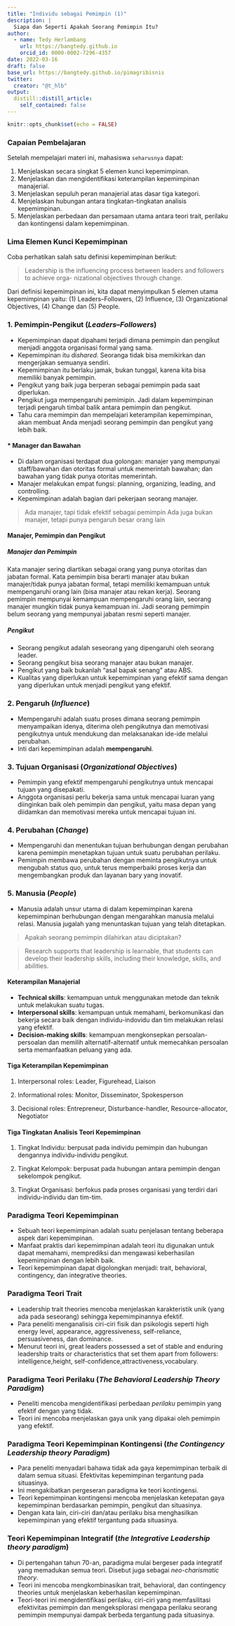 ```yaml
---
title: "Individu sebagai Pemimpin (1)"
description: |
  Siapa dan Seperti Apakah Seorang Pemimpin Itu?
author: 
  - name: Tedy Herlambang
    url: https://bangtedy.github.io
    orcid_id: 0000-0002-7296-4357
date: 2022-03-16
draft: false
base_url: https://bangtedy.github.io/pimagribisnis
twitter:
  creator: "@t_hlb"
output:
  distill::distill_article:
    self_contained: false
---
```



```r
knitr::opts_chunk$set(echo = FALSE)
```

### Capaian Pembelajaran

Setelah mempelajari materi ini, mahasiswa `seharusnya` dapat:

1. Menjelaskan secara singkat 5 elemen kunci kepemimpinan.
2. Menjelaskan dan mengidentifikasi keterampilan kepemimpinan manajerial.
3. Menjelaskan sepuluh peran manajerial atas dasar tiga kategori. 
4. Menjelaskan hubungan antara tingkatan-tingkatan analisis kepemimpinan. 
5. Menjelaskan perbedaan dan persamaan utama antara teori trait, perilaku dan kontingensi dalam kepemimpinan. 


### Lima Elemen Kunci Kepemimpinan
Coba perhatikan salah satu definisi kepemimpinan berikut:

> Leadership is the influencing process between leaders and followers to achieve orga-
nizational objectives through change. 

Dari definisi kepemimpinan ini, kita dapat menyimpulkan 5 elemen utama kepemimpinan yaitu: (1) Leaders–Followers, (2) Influence, (3) Organizational Objectives, (4) Change dan (5) People.

### 1. Pemimpin-Pengikut (*Leaders–Followers*)

* Kepemimpinan dapat dipahami terjadi dimana pemimpin dan pengikut menjadi anggota organisasi formal yang sama. 
* Kepemimpinan itu di*shared*. Seoranga tidak bisa memikirkan dan mengerjakan semuanya sendiri. 
- Kepemimpinan itu berlaku jamak, bukan tunggal, karena kita bisa memiliki banyak pemimpin. 
- Pengikut yang baik juga berperan sebagai pemimpin pada saat diperlukan. 
- Pengikut juga mempengaruhi pemimipin. Jadi dalam kepemimpinan terjadi pengaruh timbal balik antara pemimpin dan pengikut. 
- Tahu cara memimpin dan mempelajari keterampilan kepemimpinan, akan membuat Anda menjadi seorang pemimpin dan pengikut yang lebih baik. 

#### * Manager dan Bawahan

- Di dalam organisasi terdapat dua golongan: manajer yang mempunyai staff/bawahan dan otoritas formal untuk memerintah bawahan; dan bawahan yang tidak punya otoritas memerintah. 
- Manajer melakukan empat fungsi: planning, organizing, leading, and controlling. 
- Kepemimpinan adalah bagian dari pekerjaan seorang manajer.

> Ada manajer, tapi tidak efektif sebagai pemimpin
> Ada juga bukan manajer, tetapi punya pengaruh besar orang lain

#### Manajer, Pemimpin dan Pengikut

##### Manajer dan Pemimpin
Kata manajer sering diartikan sebagai orang yang punya otoritas dan jabatan formal. Kata pemimpin bisa berarti manajer atau bukan manajer/tidak punya jabatan formal, tetapi memiliki kemampuan untuk mempengaruhi orang lain (bisa manajer atau rekan kerja). Seorang pemimpin mempunyai kemampuan mempengaruhi orang lain, seorang manajer mungkin tidak punya kemampuan ini. Jadi seorang pemimpin belum seorang yang mempunyai jabatan resmi seperti manajer. 

##### Pengikut

- Seorang pengikut adalah seseorang yang dipengaruhi oleh seorang leader. 
- Seorang pengikut bisa seorang manajer atau bukan manajer.
- Pengikut yang baik bukanlah "asal bapak senang" atau ABS.
- Kualitas yang diperlukan untuk kepemimpinan yang efektif sama dengan yang diperlukan untuk menjadi pengikut yang efektif.

### 2. Pengaruh (*Influence*)

- Mempengaruhi adalah suatu proses dimana seorang pemimpin menyampaikan idenya, diterima oleh pengikutnya dan memotivasi pengikutnya untuk mendukung dan melaksanakan ide-ide melalui perubahan. 
- Inti dari kepemimpinan adalah **mempengaruhi**.

### 3. Tujuan Organisasi (*Organizational Objectives*)

- Pemimpin yang efektif mempengaruhi pengikutnya untuk mencapai tujuan yang disepakati.
- Anggota organisasi perlu bekerja sama untuk mencapai luaran yang diinginkan baik oleh pemimpin dan pengikut, yaitu masa depan yang diidamkan dan memotivasi mereka untuk mencapai tujuan ini.

### 4. Perubahan (*Change*)

- Mempengaruhi dan menentukan tujuan berhubungan dengan perubahan karena pemimpin menetapkan tujuan untuk suatu perubahan perilaku. 
- Pemimpin membawa perubahan dengan meminta pengikutnya untuk mengubah status quo, untuk terus memperbaiki proses kerja dan mengembangkan produk  dan layanan bary yang inovatif. 


### 5. Manusia (*People*)

- Manusia adalah unsur utama di dalam kepemimpinan karena kepemimpinan berhubungan dengan mengarahkan manusia melalui relasi. Manusia jugalah yang menuntaskan tujuan yang telah ditetapkan. 

> Apakah seorang pemimpin dilahirkan atau diciptakan?

> Research supports that leadership is learnable, that students can develop their leadership skills, including their knowledge, skills, and abilities.

#### Keterampilan Manajerial

- **Technical skills**: kemampuan untuk menggunakan metode dan teknik untuk melakukan suatu tugas. 
- **Interpersonal skills**: kemampuan untuk memahami, berkomunikasi dan bekerja secara baik dengan individu-indovidu dan tim melakukan relasi yang efektif.  
- **Decision-making skills**: kemampuan mengkonsepkan persoalan-persoalan dan memilih alternatif-alternatif untuk memecahkan persoalan serta memanfaatkan peluang yang ada. 

#### Tiga Keterampilan Kepemimpinan

1. Interpersonal roles: Leader, Figurehead, Liaison

2. Informational roles: Monitor, Disseminator, Spokesperson

3. Decisional roles: Entrepreneur, Disturbance-handler, Resource-allocator, Negotiator

#### Tiga Tingkatan Analisis Teori Kepemimpinan

1. Tingkat Individu: berpusat pada individu pemimpin dan hubungan dengannya individu-individu pengikut. 

2. Tingkat Kelompok: berpusat pada hubungan antara pemimpin dengan sekelompok pengikut. 

3. Tingkat Organisasi: berfokus pada proses organisasi yang terdiri dari individu-individu dan tim-tim. 

### Paradigma Teori Kepemimpinan

- Sebuah teori kepemimpinan adalah suatu penjelasan tentang beberapa aspek dari kepemimpinan.
- Manfaat praktis dari kepemimpinan adalah teori itu digunakan untuk dapat memahami, memprediksi dan mengawasi keberhasilan kepemimpinan dengan lebih baik. 
- Teori kepemimpinan dapat digolongkan menjadi: trait, behavioral, contingency, dan  integrative theories.

### Paradigma Teori Trait

- Leadership trait theories mencoba menjelaskan karakteristik unik (yang ada pada seseorang) sehingga kepemimpinannya efektif. 
- Para peneliti menganalisis ciri-ciri fisik dan psikologis seperti high energy level, appearance, aggressiveness, self-reliance, persuasiveness, dan dominance.
- Menurut teori ini, great leaders possessed a set of stable and enduring leadership traits or characteristics that set them apart from followers: intelligence,height, self-confidence,attractiveness,vocabulary. 

### Paradigma Teori Perilaku (*The Behavioral Leadership Theory Paradigm*)
- Peneliti mencoba mengidentifikasi perbedaan *perilaku* pemimpin yang efektif dengan yang tidak. 
- Teori ini mencoba menjelaskan gaya unik yang dipakai oleh pemimpin yang efektif.

### Paradigma Teori Kepemimpinan Kontingensi (*the Contingency Leadership theory Paradigm*)

- Para peneliti menyadari bahawa tidak ada gaya kepemimpinan terbaik di dalam semua situasi. Efektivitas kepemimpinan tergantung pada situasinya. 
- Ini mengakibatkan pergeseran paradigma ke teori kontingensi. 
- Teori kepemimpinan kontingensi mencoba menjelaskan ketepatan gaya kepemimpinan berdasarkan pemimpin, pengikut dan situasinya. 
- Dengan kata lain, ciri-ciri dan/atau perilaku bisa menghasilkan kepemimpinan yang efektif tergantung pada situasinya. 

### Teori Kepemimpinan Integratif (*the Integrative Leadership theory paradigm*)

- Di pertengahan tahun 70-an, paradigma mulai bergeser pada integratif yang memadukan semua teori. Disebut juga sebagai *neo-charismatic theory*. 
- Teori ini mencoba mengkombinasikan trait, behavioral, dan contingency theories untuk menjelaskan keberhasilan kepemimpinan. 
- Teori-teori ini mengidentifikasi perilaku, ciri-ciri yang memfasilitasi efektivitas pemimpin dan mengeksplorasi mengapa perilaku seorang pemimpin mempunyai dampak berbeda tergantung pada situasinya. 


